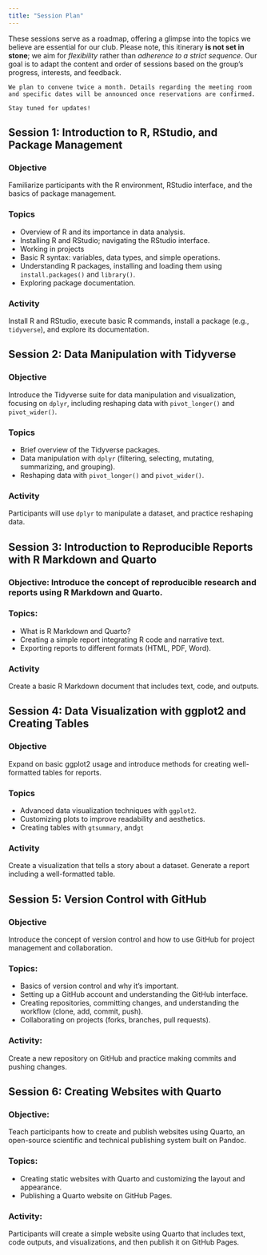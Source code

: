 ```yaml
---
title: "Session Plan"
---
```


These sessions serve as a roadmap, offering a glimpse into the topics we believe are essential for our club. Please note, this itinerary **is not set in stone**; we aim for *flexibility* rather than *adherence to a strict sequence*. Our goal is to adapt the content and order of sessions based on the group's progress, interests, and feedback.

`We plan to convene twice a month. Details regarding the meeting room and specific dates will be announced once reservations are confirmed.` 

`Stay tuned for updates!`


## Session 1: Introduction to R, RStudio, and Package Management

### Objective
Familiarize participants with the R environment, RStudio interface, and the basics of package management.

### Topics
- Overview of R and its importance in data analysis.
- Installing R and RStudio; navigating the RStudio interface.
- Working in projects
- Basic R syntax: variables, data types, and simple operations.
- Understanding R packages, installing and loading them using `install.packages()` and `library()`.
- Exploring package documentation.

### Activity
Install R and RStudio, execute basic R commands, install a package (e.g., `tidyverse`), and explore its documentation.

## Session 2: Data Manipulation with Tidyverse

### Objective
Introduce the Tidyverse suite for data manipulation and visualization, focusing on `dplyr`,  including reshaping data with `pivot_longer()` and `pivot_wider()`.

### Topics
- Brief overview of the Tidyverse packages.
- Data manipulation with `dplyr` (filtering, selecting, mutating, summarizing, and grouping).
- Reshaping data with `pivot_longer()` and `pivot_wider()`.

### Activity
Participants will use `dplyr` to manipulate a dataset, and practice reshaping data.

## Session 3: Introduction to Reproducible Reports with R Markdown and Quarto

### Objective: Introduce the concept of reproducible research and reports using R Markdown and Quarto.

### Topics:
- What is R Markdown and Quarto?
- Creating a simple report integrating R code and narrative text.
- Exporting reports to different formats (HTML, PDF, Word).

### Activity
Create a basic R Markdown document that includes text, code, and outputs.


## Session 4: Data Visualization with ggplot2 and Creating Tables

### Objective
Expand on basic ggplot2 usage and introduce methods for creating well-formatted tables for reports.

### Topics
- Advanced data visualization techniques with `ggplot2`.
- Customizing plots to improve readability and aesthetics.
- Creating tables with `gtsummary`, and`gt`  

### Activity
Create a visualization that tells a story about a dataset. Generate a report including a well-formatted table.

## Session 5: Version Control with GitHub

### Objective
Introduce the concept of version control and how to use GitHub for project management and collaboration.

### Topics:
- Basics of version control and why it's important.
- Setting up a GitHub account and understanding the GitHub interface.
- Creating repositories, committing changes, and understanding the workflow (clone, add, commit, push).
- Collaborating on projects (forks, branches, pull requests).

### Activity:

Create a new repository on GitHub and practice making commits and pushing changes.

## Session 6: Creating Websites with Quarto

### Objective:
Teach participants how to create and publish websites using Quarto, an open-source scientific and technical publishing system built on Pandoc.

### Topics:
- Creating static websites with Quarto and customizing the layout and appearance.
- Publishing a Quarto website on GitHub Pages.

### Activity: 
Participants will create a simple website using Quarto that includes text, code outputs, and visualizations, and then publish it on GitHub Pages.




